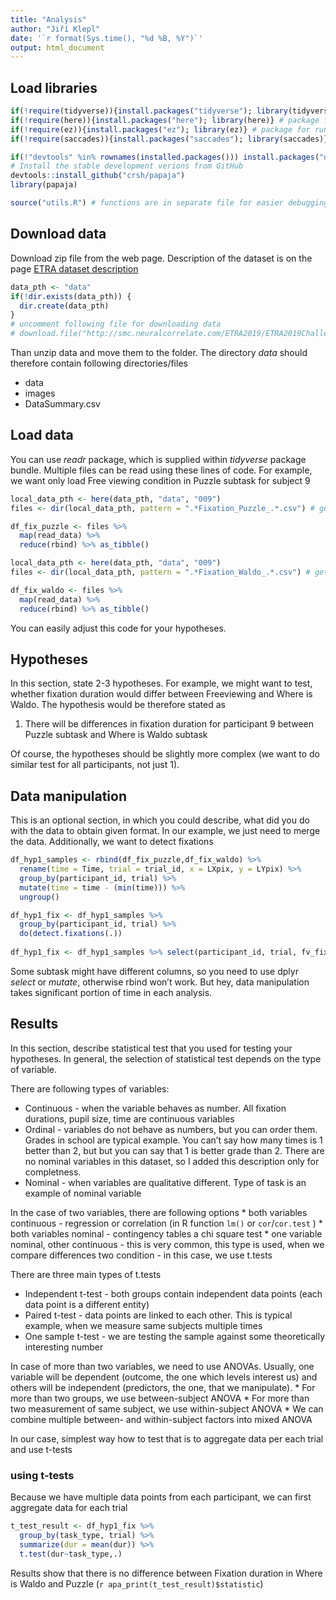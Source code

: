 ```yaml
---
title: "Analysis"
author: "Jiří Klepl"
date: '`r format(Sys.time(), "%d %B, %Y")`'
output: html_document
---
```


## Load libraries

```r
if(!require(tidyverse)){install.packages("tidyverse"); library(tidyverse)} # bundle of packages commonly used for analysis
if(!require(here)){install.packages("here"); library(here)} # package for handling paths in the project
if(!require(ez)){install.packages("ez"); library(ez)} # package for running ANOVAs
if(!require(saccades)){install.packages("saccades"); library(saccades)} # package for detecting fixations

if(!"devtools" %in% rownames(installed.packages())) install.packages("devtools")
# Install the stable development verions from GitHub
devtools::install_github("crsh/papaja")
library(papaja)

source("utils.R") # functions are in separate file for easier debugging
```

## Download data

Download zip file from the web page. Description of the dataset is on the page [ETRA dataset description](https://etra.acm.org/2019/challenge.html)

```r
data_pth <- "data"
if(!dir.exists(data_pth)) {
  dir.create(data_pth)
}
# uncomment following file for downloading data
# download.file("http://smc.neuralcorrelate.com/ETRA2019/ETRA2019Challenge.zip",here(data_pth,"ETRA2019Challenge.zip"))
```

Than unzip data and move them to the folder. The directory *data* should therefore contain following directories/files

- data
- images
- DataSummary.csv

## Load data

You can use *readr* package, which is supplied within *tidyverse* package bundle. Multiple files can be read using these lines of code. For example, we want only load Free viewing condition in Puzzle subtask for subject 9

```r


local_data_pth <- here(data_pth, "data", "009")
files <- dir(local_data_pth, pattern = ".*Fixation_Puzzle_.*.csv") # get file names

df_fix_puzzle <- files %>%
  map(read_data) %>% 
  reduce(rbind) %>% as_tibble()

local_data_pth <- here(data_pth, "data", "009")
files <- dir(local_data_pth, pattern = ".*Fixation_Waldo_.*.csv") # get file names

df_fix_waldo <- files %>%
  map(read_data) %>% 
  reduce(rbind) %>% as_tibble()

```



You can easily adjust this code for your hypotheses.

## Hypotheses

In this section, state 2-3 hypotheses. For example, we might want to test, whether fixation duration would differ between Freeviewing and Where is Waldo. The hypothesis would be therefore stated as

1. There will be differences in fixation duration for participant 9 between Puzzle subtask and Where is Waldo subtask

Of course, the hypotheses should be slightly more complex (we want to do similar test for all participants, not just 1).

## Data manipulation

This is an optional section, in which you could describe, what did you do with the data to obtain given format. In our example, we just need to merge the data. Additionally, we want to detect fixations


```r
df_hyp1_samples <- rbind(df_fix_puzzle,df_fix_waldo) %>% 
  rename(time = Time, trial = trial_id, x = LXpix, y = LYpix) %>% 
  group_by(participant_id, trial) %>% 
  mutate(time = time - (min(time))) %>% 
  ungroup()

df_hyp1_fix <- df_hyp1_samples %>% 
  group_by(participant_id, trial) %>% 
  do(detect.fixations(.))
  
df_hyp1_fix <- df_hyp1_samples %>% select(participant_id, trial, fv_fixation, task_type, stimulus_id) %>% distinct() %>% left_join(df_hyp1_fix, by = c("participant_id", "trial"))

```

Some subtask might have different columns, so you need to use dplyr *select* or *mutate*, otherwise rbind won't work. But hey, data manipulation takes significant portion of time in each analysis.


## Results

In this section, describe statistical test that you used for testing your hypotheses. In general, the selection of statistical test depends on the type of variable. 

There are following types of variables:

* Continuous - when the variable behaves as number. All fixation durations, pupil size, time are continuous variables
* Ordinal - variables do not behave as numbers, but you can order them. Grades in school are typical example. You can't say how many times is 1 better than 2, but but you can say that 1 is better grade than 2. There are no nominal variables in this dataset, so I added this description only for completness.
* Nominal - when variables are qualitative different. Type of task is an example of nominal variable

In the case of two variables, there are following options
* both variables continuous - regression or correlation (in R function `lm()` or `cor`/`cor.test` )
* both variables nominal - contingency tables a chi square test
* one variable nominal, other continuous - this is very common, this type is used, when we compare differences two condition - in this case, we use t.tests

There are three main types of t.tests

* Independent t-test - both groups contain independent data points (each data point is a different entity)
* Paired t-test - data points are linked to each other. This is typical example, when we measure same subjects multiple times
* One sample t-test - we are testing the sample against some theoretically interesting number

In case of more than two variables, we need to use ANOVAs. Usually, one variable will be dependent (outcome, the one which levels interest us) and others will be independent (predictors, the one, that we manipulate). 
* For more than two groups, we use between-subject ANOVA
* For more than two measurement of same subject, we use within-subject ANOVA
* We can combine multiple between- and within-subject factors into mixed ANOVA

In our case, simplest way how to test that is to aggregate data per each trial and use t-tests

### using t-tests

Because we have multiple data points from each participant, we can first aggregate data for each trial

```r
t_test_result <- df_hyp1_fix %>% 
  group_by(task_type, trial) %>% 
  summarize(dur = mean(dur)) %>% 
  t.test(dur~task_type,.)
```

Results show that there is no difference between Fixation duration in Where is Waldo and Puzzle (`r apa_print(t_test_result)$statistic`)


